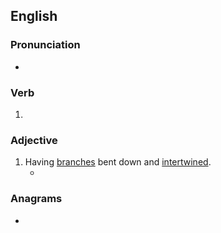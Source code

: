 ==English==

===Pronunciation===
* {{rhymes|en|æʃt}}

===Verb===
{{head|en|verb form}}

# {{en-past of|plash}}

===Adjective===
{{en-adj}}

# Having [[branch]]es bent down and [[intertwine]]d.
#* {{quote-book|1=en|year=1891|author={{w|Thomas Hardy}}|title={{w|Tess of the d'Urbervilles}}|publisher=James R. Osgood, McIlvaine and Co.|location=London|volume=1|page=14|passage=Behind him the hills are open, the sun blazes down upon fields so large as to give an unenclosed character to the landscape, the lanes are white, the hedges low and '''plashed''', the atmosphere colourless.}}

===Anagrams===
* {{anagrams|en|a=adehlps|L-shaped|shelpad}}